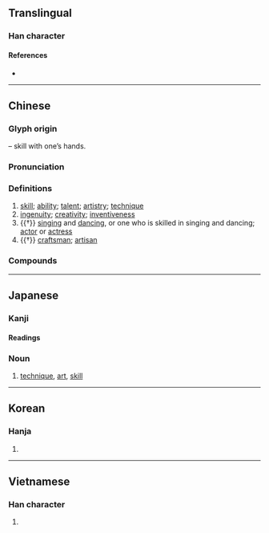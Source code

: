 {{character info}}
==Translingual==

===Han character===
{{Han char|rn=64|rad=手|as=04|sn=7|four=54047|canj=QJE|ids=⿰扌支}}

====References====
* {{Han ref|kx=0420.020|dkj=11855|dj=0767.030|hdz=31834.040|uh=6280|ud=25216|bh=A7DE|bd=42974}}

----

==Chinese==
{{zh-forms}}

===Glyph origin===
{{Han etym}}
{{Han compound|手|alt1=扌|t1=hand|支|ls=psc|c1=s|c2=p}} – skill with one’s hands.

===Pronunciation===
{{zh-pron
|m=jì
|m-s=
|c=gei6
|c-t=
|g=
|h=pfs=kî
|j=
|mb=gí
|md=gê
|mn=tw,xm,zz:kī/qz:kǐ/ki
|mn_note=kī/kǐ - literary; ki - vernacular
|mn-t=gi6
|w=3jji
|x=
|mc=y
|oc=y
|cat=n
}}

===Definitions===
{{zh-hanzi}}

# [[skill]]; [[ability]]; [[talent]]; [[artistry]]; [[technique]]
# [[ingenuity]]; [[creativity]]; [[inventiveness]]
# {{†}} [[singing]] and [[dancing]], or one who is skilled in singing and dancing; [[actor]] or [[actress]]
# {{†}} [[craftsman]]; [[artisan]]

===Compounds===
{{zh-der|奇技|心煩技癢|尖端科技|屠龍之技|一技之長|寸長尺技|慣技|口技|不禁技癢|奇技淫巧|外技|國技|一技在身|以售其技|方技略|技術分析|技術降落|技藝|技倆|技癢|技術作物|故技重施|技能檢定|無技可施|技工|特技鏡頭|技士|技術人員|特技|末技|技師|梧鼠技窮|技高一籌|技能競賽|技藝超群|神乎其技|科技|技術|技正|技窮|技能|技術員|略施小技|生物科技|生技|球技|技擊|片長末技|片長薄技|手技|演技|技術合作|方技|獻技|技術性|殊技|梧鼠之技|技巧|科技食物|故技|技法|技術犯規|競技場|雕蟲小技|農技團|黔驢技窮|黔驢之技|長技|競技|軟技術|雜技|身懷絕技|舞技|鼫鼠五技|鼠技|蟲篆之技|高科技|頂技|絕技|農技|遙測技術|車技|貫蝨之技|薄技|經濟技術開發區}}

----

==Japanese==

===Kanji===
{{ja-kanji|grade=5|rs=手04}}

====Readings====
{{ja-readings
|goon=ぎ
|kanon=き
|kun=わざ-
}}

===Noun===
{{ja-kanjitab|わざ|yomi=k}}{{ja-kanjitab|ぎ|yomi=o}}
{{ja-noun|わざ|ワザ|ぎ}}

# [[technique]], [[art]], [[skill]]

----

==Korean==

===Hanja===
{{ko-hanja|재주|기}}

# {{hanja form of|기|[[skill]]}}

----

==Vietnamese==

===Han character===
{{vi-readings|reading=kĩ, kỹ|rs=手04}}

# {{rfdef|vi|sort=手04}}